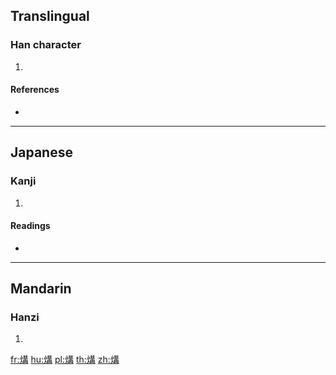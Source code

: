 {{character info/new}}
==Translingual==

===Han character===
{{Han char|rn=86|rad=火|as=10|sn=14|four=|canj=FTTB}}

# {{defn|Han|sort=火10}}

====References====
* {{Han ref|kx=0678.170|dkj=19264|dj=1090.090|hdz=32222.040|uh=7179|ud=29049}}

----

==Japanese==

===Kanji===
{{ja-kanji|grade=|rs=火10}}

# {{defn|lang=ja|sort=火10}}

====Readings====
* {{ja-readings|on=[[こう]] (kō), [[く]] (ku)|kun=[[のろし]] (noroshi)}}

----

==Mandarin==

===Hanzi===
{{cmn-hanzi|pin=[[gòu]] ([[gou4]])|wg=kou<sup>4</sup>}}

# {{defn|lang=cmn|sort=火10}}

[[fr:煹]]
[[hu:煹]]
[[pl:煹]]
[[th:煹]]
[[zh:煹]]